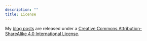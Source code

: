 ```yaml
---
description: ""
title: License
---
```


My [blog posts](/posts/) are released under a [Creative Commons Attribution-ShareAlike 4.0 International License](http://creativecommons.org/licenses/by-sa/4.0/).

<center>
<i class="fab fa-creative-commons fa-2x"></i><i class="fab fa-creative-commons-by fa-2x"></i><i class="fab fa-creative-commons-sa fa-2x"></i>
</center>